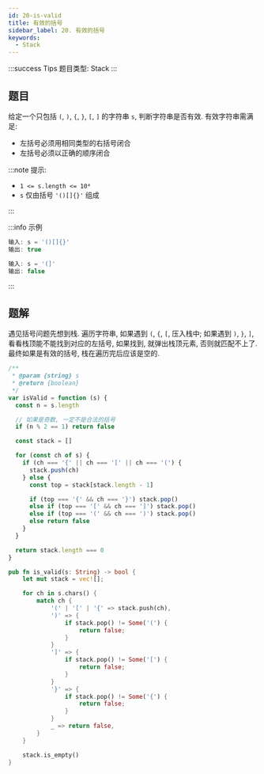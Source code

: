 ```yaml
---
id: 20-is-valid
title: 有效的括号
sidebar_label: 20. 有效的括号
keywords:
  - Stack
---
```


:::success Tips
题目类型: Stack
:::

## 题目

给定一个只包括 `(`, `)`, `{`, `}`, `[`, `]` 的字符串 `s`, 判断字符串是否有效. 有效字符串需满足:

- 左括号必须用相同类型的右括号闭合
- 左括号必须以正确的顺序闭合

:::note 提示:

- `1 <= s.length <= 10⁴`
- `s` 仅由括号 `'()[]{}'` 组成

:::

:::info 示例

```ts
输入: s = '()[]{}'
输出: true
```

```ts
输入: s = '(]'
输出: false
```

:::

## 题解

遇见括号问题先想到栈. 遍历字符串, 如果遇到 `(`, `{`, `[`, 压入栈中; 如果遇到 `)`, `}`, `]`, 看看栈顶能不能找到对应的左括号, 如果找到, 就弹出栈顶元素, 否则就匹配不上了. 最终如果是有效的括号, 栈在遍历完后应该是空的.


<Tabs>
  <TabItem value="JavaScript" label="JavaScript" default>

```ts
/**
 * @param {string} s
 * @return {boolean}
 */
var isValid = function (s) {
  const n = s.length

  // 如果是奇数, 一定不是合法的括号
  if (n % 2 == 1) return false

  const stack = []

  for (const ch of s) {
    if (ch === '{' || ch === '[' || ch === '(') {
      stack.push(ch)
    } else {
      const top = stack[stack.length - 1]

      if (top === '{' && ch === '}') stack.pop()
      else if (top === '[' && ch === ']') stack.pop()
      else if (top === '(' && ch === ')') stack.pop()
      else return false
    }
  }

  return stack.length === 0
}
```

</TabItem>
<TabItem value="Rust" label="Rust">

```rust
pub fn is_valid(s: String) -> bool {
    let mut stack = vec![];

    for ch in s.chars() {
        match ch {
            '(' | '[' | '{' => stack.push(ch),
            ')' => {
                if stack.pop() != Some('(') {
                    return false;
                }
            }
            ']' => {
                if stack.pop() != Some('[') {
                    return false;
                }
            }
            '}' => {
                if stack.pop() != Some('{') {
                    return false;
                }
            }
            _ => return false,
        }
    }

    stack.is_empty()
}
```

</TabItem>
</Tabs>
